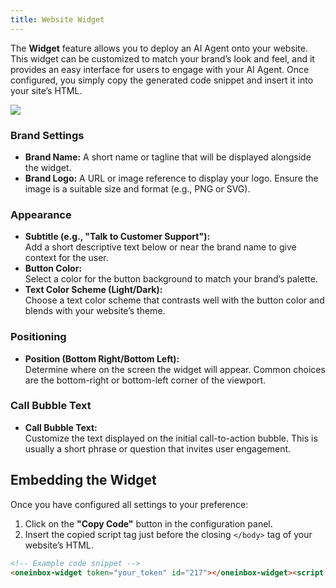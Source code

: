 ---
title: Website Widget
---

The **Widget** feature allows you to deploy an AI Agent onto your website. This widget can be customized to match your brand’s look and feel, and it provides an easy interface for users to engage with your AI Agent. Once configured, you simply copy the generated code snippet and insert it into your site’s HTML.

<Frame>
  <img src="/images/settings/widgets.png" />
</Frame>


### Brand Settings

- **Brand Name:** A short name or tagline that will be displayed alongside the widget.
- **Brand Logo:** A URL or image reference to display your logo. Ensure the image is a suitable size and format (e.g., PNG or SVG).

### Appearance

- **Subtitle (e.g., "Talk to Customer Support"):**  
  Add a short descriptive text below or near the brand name to give context for the user.
- **Button Color:**  
  Select a color for the button background to match your brand’s palette.
- **Text Color Scheme (Light/Dark):**  
  Choose a text color scheme that contrasts well with the button color and blends with your website’s theme.

### Positioning

- **Position (Bottom Right/Bottom Left):**  
  Determine where on the screen the widget will appear. Common choices are the bottom-right or bottom-left corner of the viewport.

### Call Bubble Text

- **Call Bubble Text:**  
  Customize the text displayed on the initial call-to-action bubble. This is usually a short phrase or question that invites user engagement.

## Embedding the Widget

Once you have configured all settings to your preference:

1. Click on the **"Copy Code"** button in the configuration panel.
2. Insert the copied script tag just before the closing `</body>` tag of your website’s HTML.

```html
<!-- Example code snippet -->
<oneinbox-widget token="your_token" id="217"></oneinbox-widget><script src="https://widget.s3.ap-south-1.amazonaws.com/oneinbox-widget.js"></script>
